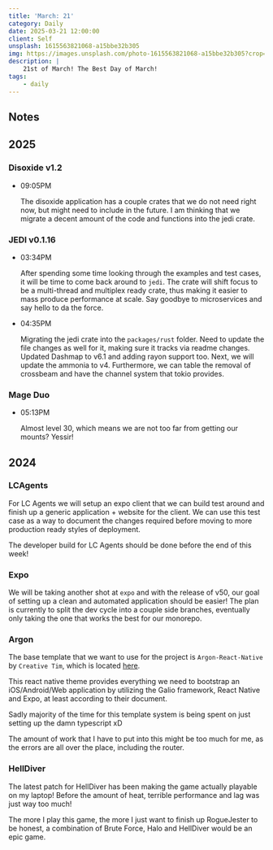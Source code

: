 ```yaml
---
title: 'March: 21'
category: Daily
date: 2025-03-21 12:00:00
client: Self
unsplash: 1615563821068-a15bbe32b305
img: https://images.unsplash.com/photo-1615563821068-a15bbe32b305?crop=entropy&cs=srgb&fm=jpg&ixid=MnwzNjM5Nzd8MHwxfHJhbmRvbXx8fHx8fHx8fDE2ODE3NDg2ODY&ixlib=rb-4.0.3&q=85
description: |
    21st of March! The Best Day of March!
tags:
    - daily
---
```


<Adsense />



## Notes

## 2025

### Disoxide v1.2

-   09:05PM

    The disoxide application has a couple crates that we do not need right now, but might need to include in the future.
    I am thinking that we migrate a decent amount of the code and functions into the jedi crate.

### JEDI v0.1.16

-   03:34PM

    After spending some time looking through the examples and test cases, it will be time to come back around to `jedi`.
    The crate will shift focus to be a multi-thread and multiplex ready crate, thus making it easier to mass produce performance at scale.
    Say goodbye to microservices and say hello to da the force.

-   04:35PM

    Migrating the jedi crate into the `packages/rust` folder.
    Need to update the file changes as well for it, making sure it tracks via readme changes.
    Updated Dashmap to v6.1 and adding rayon support too.
    Next, we will update the ammonia to v4.
    Furthermore, we can table the removal of crossbeam and have the channel system that tokio provides.

### Mage Duo

-   05:13PM

    Almost level 30, which means we are not too far from getting our mounts?
    Yessir!

## 2024


### LCAgents

For LC Agents we will setup an expo client that we can build test around and finish up a generic application + website for the client.
We can use this test case as a way to document the changes required before moving to more production ready styles of deployment. 

The developer build for LC Agents should be done before the end of this week!


### Expo

We will be taking another shot at `expo` and with the release of v50, our goal of setting up a clean and automated application should be easier!
The plan is currently to split the dev cycle into a couple side branches, eventually only taking the one that works the best for our monorepo.



### Argon

The base template that we want to use for the project is `Argon-React-Native` by `Creative Tim`, which is located [here](https://github.com/creativetimofficial/argon-react-native).

This react native theme provides everything we need to bootstrap an iOS/Android/Web application by utilizing the Galio framework, React Native and Expo, at least according to their document.

Sadly majority of the time for this template system is being spent on just setting up the damn typescript xD

The amount of work that I have to put into this might be too much for me, as the errors are all over the place, including the router.


### HellDiver

The latest patch for HellDiver has been making the game actually playable on my laptop!
Before the amount of heat, terrible performance and lag was just way too much!

The more I play this game, the more I just want to finish up RogueJester to be honest, a combination of Brute Force, Halo and HellDiver would be an epic game.
